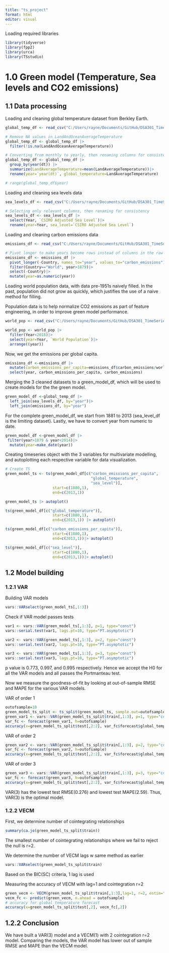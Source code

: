 ```yaml
---
title: "ts_project"
format: html
editor: visual
---
```


Loading required libraries

```r
library(tidyverse)
library(fpp2)
library(urca)
library(TSstudio)
```

# 1.0 Green model (Temperature, Sea levels and CO2 emissions)

## 1.1 Data processing

Loading and cleaning global temperature dataset from Berkley Earth.

```r
global_temp_df <- read_csv("C:/Users/rayne/Documents/GitHub/DSA301_TimeSeries/Data/GlobalTemperatures.csv")

# Remove NA values in LandAndOceanAverageTemperature
global_temp_df <- global_temp_df |>
  filter(!is.na(LandAndOceanAverageTemperature))

# Converting from monthly to yearly, then renaming columns for consistency
global_temp_df <- global_temp_df |>
  group_by(year(dt)) |>
  summarize(LandAverageTemperature=mean(LandAverageTemperature))|>
  rename(year=`year(dt)`, global_temperature=LandAverageTemperature)

# range(global_temp_df$year)
```

Loading and cleaning sea levels data

```r
sea_levels_df <- read_csv("C:/Users/rayne/Documents/GitHub/DSA301_TimeSeries/Data/Global Mean Sea Levels (1880 to 2013).csv")

# Selecting only relevant columns, then renaming for consistency
sea_levels_df <- sea_levels_df |>
  select(Year, `CSIRO Adjusted Sea Level`)|>
  rename(year=Year, sea_level=`CSIRO Adjusted Sea Level`)
```

Loading and cleaning carbon emissions data
```r
emissions_df <- read_csv("C:/Users/rayne/Documents/GitHub/DSA301_TimeSeries/Data/emission data.csv")

# Pivot longer to make years become rows instead of columns in the raw data, then filtering World to get the global emissions, then selecting only the relevant columns, and lastly converting year from character to numeric for left join later on.
emissions_df <- emissions_df |>
  pivot_longer(-Country, names_to="year", values_to="carbon_emissions")|>
  filter(Country=="World", year>1879)|>
  select(-Country)|>
  mutate(year=as.numeric(year))
```
Loading world population data, with data pre-1951s naively filled. In the past, population did not grow as quickly, which justifies the use of a naive method for filling. 

Population data is to help normalize CO2 emissions as part of feature engineering, in order to improve green model performance.
```r
world_pop <- read_csv("C:/Users/rayne/Documents/GitHub/DSA301_TimeSeries/Data/world_population.csv")

world_pop <- world_pop |>
  filter(Year<2018)|>
  select(year=Year, `World Population`)|>
  arrange((year))
```
Now, we get the emissions per global capita.
```r
emissions_df <-emissions_df |>
  mutate(carbon_emissions_per_capita=emissions_df$carbon_emissions/world_pop$`World Population`)|>
  select(year, carbon_emissions_per_capita, carbon_emissions)
```

Merging the 3 cleaned datasets to a green_model_df, which will be used to create models for the the green model.
```r
green_model_df <-global_temp_df |>
  left_join(sea_levels_df, by="year")|>
  left_join(emissions_df, by="year")

```

For the complete green_model_df, we start from 1881 to 2013 (sea_level_df is the limiting dataset). Lastly, we have to convert year from numeric to date.
```r
green_model_df <-green_model_df |>
 filter(year>1879 & year<2014)|>
  mutate(year=make_date(year))

```

Creating timeseries object with the 3 variables for multivariate modelling, and autoplotting each respective variable for data visualization.
```r
# Create TS
green_model_ts <- ts(green_model_df[c("carbon_emissions_per_capita", 
                                      "global_temperature", 
                                      "sea_level")],
                     start=c(1880,1),
                     end=c(2013,1))

green_model_ts |> autoplot()

ts(green_model_df[c("global_temperature")],
                     start=c(1880,1),
                     end=c(2013,1)) |> autoplot()

ts(green_model_df[c("carbon_emissions_per_capita")],
                     start=c(1880,1),
                     end=c(2013,1))|> autoplot()

ts(green_model_df[c("sea_level")],
                     start=c(1880,1),
                     end=c(2013,1))|> autoplot()
```

## 1.2 Model building

### 1.2.1 VAR

Building VAR models
```r
vars::VARselect(green_model_ts[,1:3])

```
Check if VAR model passes tests
```r
var1 <- vars::VAR(green_model_ts[,1:3], p=1, type="const")
vars::serial.test(var1, lags.pt=10, type="PT.asymptotic")
```

```r
var2 <- vars::VAR(green_model_ts[,1:3], p=2, type="const")
vars::serial.test(var2, lags.pt=10, type="PT.asymptotic")
```

```r
var3 <- vars::VAR(green_model_ts[,1:3], p=3, type="const")
vars::serial.test(var3, lags.pt=10, type="PT.asymptotic")
```
p value is 0.773, 0.997, and 0.995 respectively. Hence we accept the H0 for all the VAR models and all passes the Portmanteau test.

Now we measure the goodness-of-fit by looking at out-of-sample RMSE and MAPE for the various VAR models.

VAR of order 1
```r
outofsample=10
green_model_ts_split <- ts_split(green_model_ts, sample.out=outofsample)
green_var1 <- vars::VAR(green_model_ts_split$train[,1:3], p=1, type="const")
var_fc <- forecast(green_var1, h=outofsample)
accuracy(x=green_model_ts_split$test[,2:2], var_fc$forecast$global_temperature)
```
VAR of order 2
```r
green_var2 <- vars::VAR(green_model_ts_split$train[,1:3], p=2, type="const")
var_fc <- forecast(green_var2, h=outofsample)
accuracy(x=green_model_ts_split$test[,2:2], var_fc$forecast$global_temperature)
```

VAR of order 3
```r
green_var3 <- vars::VAR(green_model_ts_split$train[,1:3], p=3, type="const")
var_fc <- forecast(green_var3, h=outofsample)
accuracy(x=green_model_ts_split$test[,2:2], var_fc$forecast$global_temperature)
```
VAR(3) has the lowest test RMSE(0.276) and lowest test MAPE(2.59). Thus, VAR(3) is the optimal model.

### 1.2.2 VECM
First, we determine number of cointegrating relationships
```r
summary(ca.jo(green_model_ts_split$train))
```
The smallest number of cointegrating relationships where we fail to reject the null is r=2.

We determine the number of VECM lags w same method as earlier
```r
vars::VARselect(green_model_ts_split$train)
```
Based on the BIC(SC) criteria, 1 lag is used

Measuring the accuracy of VECM with lag=1 and cointegration r=2
```r
green_vecm <- VECM(green_model_ts_split$train[,1:3],lag=1, r=2, estim="ML")
vecm_fc <- predict(green_vecm, n.ahead = outofsample)
# accuracy for global temperature forecast
accuracy(x=green_model_ts_split$test[,2], vecm_fc[,2])
```
## 1.2.2 Conclusion
We have built a VAR(3) model and a VECM(1) with 2 cointegration r=2 model. Comparing the models, the VAR model has lower out of sample RMSE and MAPE than the VECM model.


